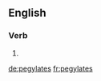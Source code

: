 ==English==

===Verb===
{{head|en|verb form}}

# {{en-third-person singular of|pegylate}}

[[de:pegylates]]
[[fr:pegylates]]